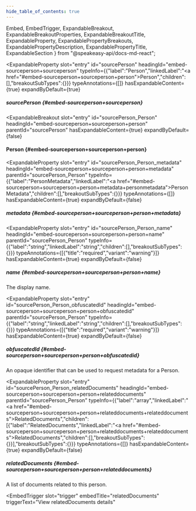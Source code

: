 ```yaml
---
hide_table_of_contents: true
---
```

  Embed,
  EmbedTrigger,
  ExpandableBreakout,
  ExpandableBreakoutProperties,
  ExpandableBreakoutTitle,
  ExpandableProperty,
  ExpandablePropertyBreakouts,
  ExpandablePropertyDescription,
  ExpandablePropertyTitle,
  ExpandableSection
} from "@speakeasy-api/docs-md-react";

<ExpandableSection>

<ExpandableProperty
  slot="entry"
  id="sourcePerson"
  headingId="embed-sourceperson+sourceperson"
  typeInfo={{"label":"Person","linkedLabel":"<a href=\"#embed-sourceperson+sourceperson+person\">Person</a>","children":[],"breakoutSubTypes":{}}}
  typeAnnotations={[]}
  hasExpandableContent={true}
  expandByDefault={true}
>

<ExpandablePropertyTitle slot="title">

##### sourcePerson \{#embed-sourceperson+sourceperson\}

</ExpandablePropertyTitle>

<ExpandablePropertyBreakouts slot="breakouts">

<ExpandableBreakout
  slot="entry"
  id="sourcePerson_Person"
  headingId="embed-sourceperson+sourceperson+person"
  parentId="sourcePerson"
  hasExpandableContent={true}
  expandByDefault={false}
>

<ExpandableBreakoutTitle slot="title">

#### Person \{#embed-sourceperson+sourceperson+person\}

</ExpandableBreakoutTitle>

<ExpandableBreakoutProperties slot="properties">

<ExpandableProperty
  slot="entry"
  id="sourcePerson_Person_metadata"
  headingId="embed-sourceperson+sourceperson+person+metadata"
  parentId="sourcePerson_Person"
  typeInfo={{"label":"PersonMetadata","linkedLabel":"<a href=\"#embed-sourceperson+sourceperson+person+metadata+personmetadata\">PersonMetadata</a>","children":[],"breakoutSubTypes":{}}}
  typeAnnotations={[]}
  hasExpandableContent={true}
  expandByDefault={false}
>

<ExpandablePropertyTitle slot="title">

##### metadata \{#embed-sourceperson+sourceperson+person+metadata\}

</ExpandablePropertyTitle>

<ExpandablePropertyBreakouts slot="breakouts">

<Embed slot="embed">

<EmbedTrigger slot="trigger" embedTitle="metadata" triggerText="View metadata details">

<Embedmetadata />

</EmbedTrigger>

</Embed>

</ExpandablePropertyBreakouts>

</ExpandableProperty>

<ExpandableProperty
  slot="entry"
  id="sourcePerson_Person_name"
  headingId="embed-sourceperson+sourceperson+person+name"
  parentId="sourcePerson_Person"
  typeInfo={{"label":"string","linkedLabel":"string","children":[],"breakoutSubTypes":{}}}
  typeAnnotations={[{"title":"required","variant":"warning"}]}
  hasExpandableContent={true}
  expandByDefault={false}
>

<ExpandablePropertyTitle slot="title">

##### name \{#embed-sourceperson+sourceperson+person+name\}

</ExpandablePropertyTitle>

<ExpandablePropertyDescription slot="description">

The display name.

</ExpandablePropertyDescription>

</ExpandableProperty>

<ExpandableProperty
  slot="entry"
  id="sourcePerson_Person_obfuscatedId"
  headingId="embed-sourceperson+sourceperson+person+obfuscatedid"
  parentId="sourcePerson_Person"
  typeInfo={{"label":"string","linkedLabel":"string","children":[],"breakoutSubTypes":{}}}
  typeAnnotations={[{"title":"required","variant":"warning"}]}
  hasExpandableContent={true}
  expandByDefault={false}
>

<ExpandablePropertyTitle slot="title">

##### obfuscatedId \{#embed-sourceperson+sourceperson+person+obfuscatedid\}

</ExpandablePropertyTitle>

<ExpandablePropertyDescription slot="description">

An opaque identifier that can be used to request metadata for a Person.

</ExpandablePropertyDescription>

</ExpandableProperty>

<ExpandableProperty
  slot="entry"
  id="sourcePerson_Person_relatedDocuments"
  headingId="embed-sourceperson+sourceperson+person+relateddocuments"
  parentId="sourcePerson_Person"
  typeInfo={{"label":"array","linkedLabel":"<a href=\"#embed-sourceperson+sourceperson+person+relateddocuments+relateddocuments\">RelatedDocuments</a>","children":[{"label":"RelatedDocuments","linkedLabel":"<a href=\"#embed-sourceperson+sourceperson+person+relateddocuments+relateddocuments\">RelatedDocuments</a>","children":[],"breakoutSubTypes":{}}],"breakoutSubTypes":{}}}
  typeAnnotations={[]}
  hasExpandableContent={true}
  expandByDefault={false}
>

<ExpandablePropertyTitle slot="title">

##### relatedDocuments \{#embed-sourceperson+sourceperson+person+relateddocuments\}

</ExpandablePropertyTitle>

<ExpandablePropertyDescription slot="description">

A list of documents related to this person.

</ExpandablePropertyDescription>

<ExpandablePropertyBreakouts slot="breakouts">

<Embed slot="embed">

<EmbedTrigger
  slot="trigger"
  embedTitle="relatedDocuments"
  triggerText="View relatedDocuments details"
>

<Embedrelateddocuments />

</EmbedTrigger>

</Embed>

</ExpandablePropertyBreakouts>

</ExpandableProperty>

</ExpandableBreakoutProperties>

</ExpandableBreakout>

</ExpandablePropertyBreakouts>

</ExpandableProperty>

</ExpandableSection>